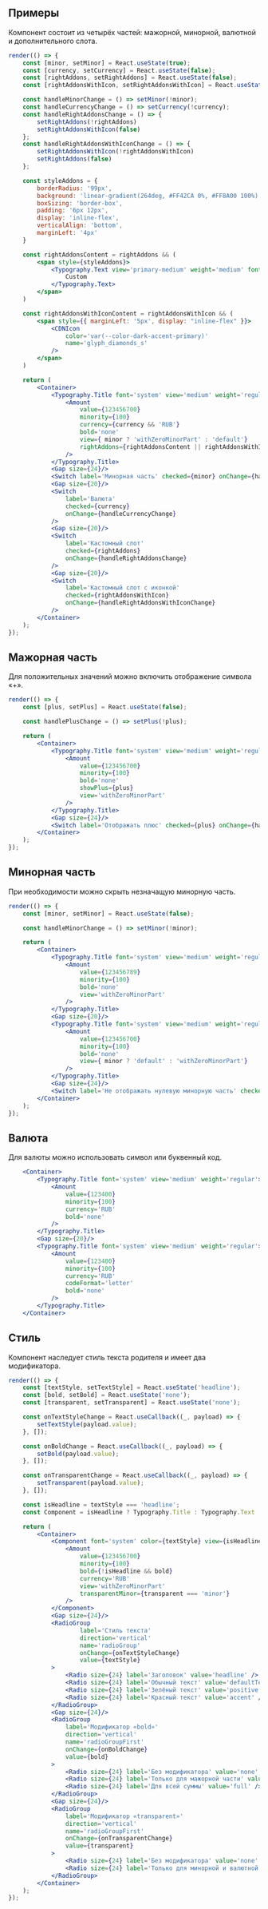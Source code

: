 ## Примеры

Компонент состоит из четырёх частей: мажорной, минорной, валютной и дополнительного слота.

```jsx live
render(() => {
    const [minor, setMinor] = React.useState(true);
    const [currency, setCurrency] = React.useState(false);
    const [rightAddons, setRightAddons] = React.useState(false);
    const [rightAddonsWithIcon, setRightAddonsWithIcon] = React.useState(false);

    const handleMinorChange = () => setMinor(!minor);
    const handleCurrencyChange = () => setCurrency(!currency);
    const handleRightAddonsChange = () => {
        setRightAddons(!rightAddons)
        setRightAddonsWithIcon(false)
    };
    const handleRightAddonsWithIconChange = () => {
        setRightAddonsWithIcon(!rightAddonsWithIcon)
        setRightAddons(false)
    };

    const styleAddons = {
        borderRadius: '99px',
        background: 'linear-gradient(264deg, #FF42CA 0%, #FF8A00 100%)',
        boxSizing: 'border-box',
        padding: '6px 12px',
        display: 'inline-flex',
        verticalAlign: 'bottom',
        marginLeft: '4px'
    }

    const rightAddonsContent = rightAddons && (
        <span style={styleAddons}>
            <Typography.Text view='primary-medium' weight='medium' font='system' color='primary-inverted'>
                Custom
            </Typography.Text>
        </span>
    )

    const rightAddonsWithIconContent = rightAddonsWithIcon && (
        <span style={{ marginLeft: '5px', display: "inline-flex" }}>
            <CDNIcon
                color='var(--color-dark-accent-primary)'
                name='glyph_diamonds_s'
            />
        </span>
    )

    return (
        <Container>
            <Typography.Title font='system' view='medium' weight='regular'>
                <Amount
                    value={123456700}
                    minority={100}
                    currency={currency && 'RUB'}
                    bold='none'
                    view={ minor ? 'withZeroMinorPart' : 'default'}
                    rightAddons={rightAddonsContent || rightAddonsWithIconContent}
                />
            </Typography.Title>
            <Gap size={24}/>
            <Switch label='Минорная часть' checked={minor} onChange={handleMinorChange} />
            <Gap size={20}/>
            <Switch
                label='Валюта'
                checked={currency}
                onChange={handleCurrencyChange}
            />
            <Gap size={20}/>
            <Switch
                label='Кастомный слот'
                checked={rightAddons}
                onChange={handleRightAddonsChange}
            />
            <Gap size={20}/>
            <Switch
                label='Кастомный слот с иконкой'
                checked={rightAddonsWithIcon}
                onChange={handleRightAddonsWithIconChange}
            />
        </Container>
    );
});
```

## Мажорная часть

Для положительных значений можно включить отображение символа «+».

```jsx live
render(() => {
    const [plus, setPlus] = React.useState(false);

    const handlePlusChange = () => setPlus(!plus);

    return (
        <Container>
            <Typography.Title font='system' view='medium' weight='regular'>
                <Amount
                    value={123456700}
                    minority={100}
                    bold='none'
                    showPlus={plus}
                    view='withZeroMinorPart'
                />
            </Typography.Title>
            <Gap size={24}/>
            <Switch label='Отображать плюс' checked={plus} onChange={handlePlusChange} />
        </Container>
    );
});
```

## Минорная часть

При необходимости можно скрыть незначащую минорную часть.

```jsx live
render(() => {
    const [minor, setMinor] = React.useState(false);

    const handleMinorChange = () => setMinor(!minor);

    return (
        <Container>
            <Typography.Title font='system' view='medium' weight='regular'>
                <Amount
                    value={123456789}
                    minority={100}
                    bold='none'
                    view='withZeroMinorPart'
                />
            </Typography.Title>
            <Gap size={20}/>
            <Typography.Title font='system' view='medium' weight='regular'>
                <Amount
                    value={123456700}
                    minority={100}
                    bold='none'
                    view={ minor ? 'default' : 'withZeroMinorPart'}
                />
            </Typography.Title>
            <Gap size={24}/>
            <Switch label='Не отображать нулевую минорную часть' checked={minor} onChange={handleMinorChange} />
        </Container>
    );
});
```

## Валюта

Для валюты можно использовать символ или буквенный код.

```jsx live
    <Container>
        <Typography.Title font='system' view='medium' weight='regular'>
            <Amount
                value={123400}
                minority={100}
                currency='RUB'
                bold='none'
            />
        </Typography.Title>
        <Gap size={20}/>
        <Typography.Title font='system' view='medium' weight='regular'>
            <Amount
                value={123400}
                minority={100}
                currency='RUB'
                codeFormat='letter'
                bold='none'
            />
        </Typography.Title>
    </Container>
```

## Стиль

Компонент наследует стиль текста родителя и имеет два модификатора.

```jsx live
render(() => {
    const [textStyle, setTextStyle] = React.useState('headline');
    const [bold, setBold] = React.useState('none');
    const [transparent, setTransparent] = React.useState('none');

    const onTextStyleChange = React.useCallback((_, payload) => {
        setTextStyle(payload.value);
    }, []);

    const onBoldChange = React.useCallback((_, payload) => {
        setBold(payload.value);
    }, []);

    const onTransparentChange = React.useCallback((_, payload) => {
        setTransparent(payload.value);
    }, []);

    const isHeadline = textStyle === 'headline';
    const Component = isHeadline ? Typography.Title : Typography.Text

    return (
        <Container>
            <Component font='system' color={textStyle} view={isHeadline ? 'medium' : 'primary-large'} weight={isHeadline ? 'bold' : 'regular'} >
                <Amount
                    value={123456700}
                    minority={100}
                    bold={!isHeadline && bold}
                    currency='RUB'
                    view='withZeroMinorPart'
                    transparentMinor={transparent === 'minor'}
                />
            </Component>
            <Gap size={24}/>
            <RadioGroup
                    label='Стиль текста'
                    direction='vertical'
                    name='radioGroup'
                    onChange={onTextStyleChange}
                    value={textStyle}
            >
                <Radio size={24} label='Заголовок' value='headline' />
                <Radio size={24} label='Обычный текст' value='defaultText' />
                <Radio size={24} label='Зелёный текст' value='positive' />
                <Radio size={24} label='Красный текст' value='accent' />
            </RadioGroup>
            <Gap size={24}/>
            <RadioGroup
                label='Модификатор «bold»'
                direction='vertical'
                name='radioGroupFirst'
                onChange={onBoldChange}
                value={bold}
            >
                <Radio size={24} label='Без модификатора' value='none' />
                <Radio size={24} label='Только для мажорной части' value='major' />
                <Radio size={24} label='Для всей суммы' value='full' />
            </RadioGroup>
            <Gap size={24}/>
            <RadioGroup
                label='Модификатор «transparent»'
                direction='vertical'
                name='radioGroupFirst'
                onChange={onTransparentChange}
                value={transparent}
            >
                <Radio size={24} label='Без модификатора' value='none' />
                <Radio size={24} label='Только для минорной и валютной части' value='minor' />
            </RadioGroup>
        </Container>
    );
});
```

